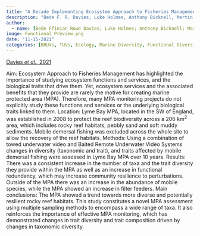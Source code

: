 ```yaml
---
title: "A Decade Implementing Ecosystem Approach to Fisheries Management Improves Diversity of Taxa and Traits within a Marine Protected Area in the UK."
description: "Bede F. R. Davies, Luke Holmes, Anthony Bicknell, Martin J. Attrill & Emma V. Sheehan"
author:
  - name: [Bede Ffinian Rowe Davies; Luke Holmes; Anthony Bicknell; Martin J. Attrill; Emma V. Sheehan]
image: Functional_Preview.png
date: "11-15-2021"
categories: [BRUVs, TUVs, Ecology, Marine Diversity, Functional Diversity, First Author]
---
```


[Davies *et al.,* 2021](https://onlinelibrary.wiley.com/doi/pdf/10.1111/ddi.13451)

Aim: Ecosystem Approach to Fisheries Management has highlighted the importance of studying ecosystem functions and services, and the biological traits that drive them. Yet, ecosystem services and the associated benefits that they provide are rarely the motive for creating marine protected area (MPA). Therefore, many MPA monitoring projects do not explicitly study these functions and services or the underlying biological traits linked to them. 
Location: Lyme Bay MPA, located in the SW of England, was established in 2008 to protect the reef biodiversity across a 206 km$^2$ area, which includes rocky reef habitats, pebbly sand and soft muddy sediments. Mobile demersal fishing was excluded across the whole site to allow the recovery of the reef habitats.
Methods: Using a combination of towed underwater video and Baited Remote Underwater Video Systems changes in diversity (taxonomic and trait), and traits affected by mobile demersal fishing were assessed in Lyme Bay MPA over 10 years.
Results: There was a consistent increase in the number of taxa and the trait diversity they provide within the MPA as well as an increase in functional redundancy, which may increase community resilience to perturbations. Outside of the MPA there was an increase in the abundance of mobile species, while the MPA showed an increase in filter feeders.
Main conclusions: The MPA showed a trend towards more diverse and potentially resilient rocky reef habitats. This study constitutes a novel MPA assessment using multiple sampling methods to encompass a wide range of taxa. It also reinforces the importance of effective MPA monitoring, which has demonstrated changes in trait diversity and trait composition driven by changes in taxonomic diversity.



